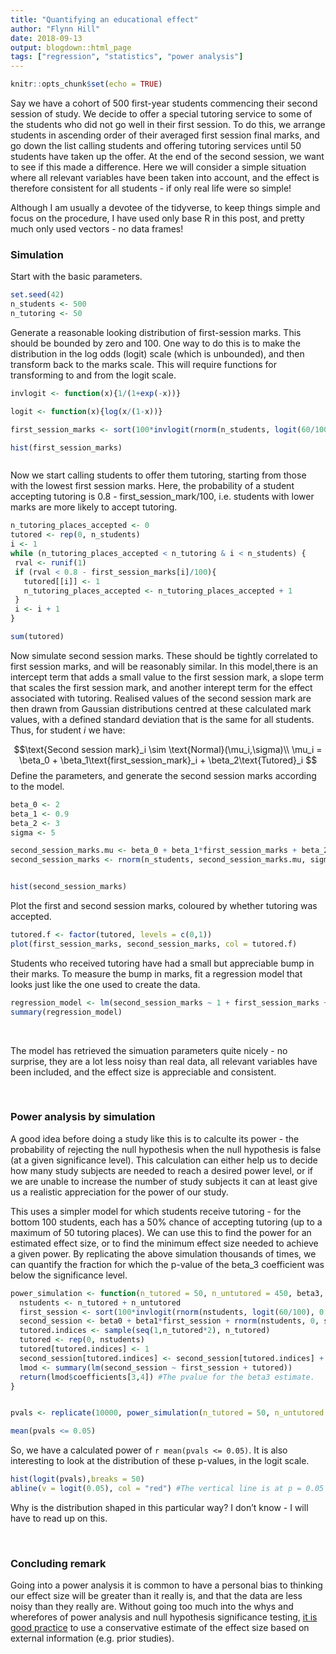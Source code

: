 ```yaml
---
title: "Quantifying an educational effect"
author: "Flynn Hill"
date: 2018-09-13
output: blogdown::html_page
tags: ["regression", "statistics", "power analysis"]
---
```


```r
knitr::opts_chunk$set(echo = TRUE)
```

Say we have a cohort of 500 first-year students commencing their second session of study. We decide to offer a special tutoring service to some of the students who did not go well in their first session. To do this, we arrange students in ascending order of their averaged first session final marks, and go down the list calling students and offering tutoring services until 50 students have taken up the offer. At the end of the second session, we want to see if this made a difference. Here we will consider a simple situation where all relevant variables have been taken into account, and the effect is therefore consistent for all students - if only real life were so simple!

Although I am usually a devotee of the tidyverse, to keep things simple and focus on the procedure, I have used only base R in this post, and pretty much only used vectors - no data frames!

### Simulation

Start with the basic parameters.

```r
set.seed(42)
n_students <- 500
n_tutoring <- 50
```


Generate a reasonable looking distribution of first-session marks. This should be bounded by zero and 100. One way to do this is to make the distribution in the log odds (logit) scale (which is unbounded), and then transform back to the marks scale. This will require functions for transforming to and from the logit scale.

```r

invlogit <- function(x){1/(1+exp(-x))}

logit <- function(x){log(x/(1-x))}

first_session_marks <- sort(100*invlogit(rnorm(n_students, logit(60/100), 0.7)))

hist(first_session_marks)



```

Now we start calling students to offer them tutoring, starting from those with the lowest first session marks. Here, the probability of a student accepting tutoring is 0.8 - first_session_mark/100, i.e. students with lower marks are more likely to accept tutoring.

```r

n_tutoring_places_accepted <- 0
tutored <- rep(0, n_students)
i <- 1
while (n_tutoring_places_accepted < n_tutoring & i < n_students) {
 rval <- runif(1) 
 if (rval < 0.8 - first_session_marks[i]/100){
   tutored[[i]] <- 1
   n_tutoring_places_accepted <- n_tutoring_places_accepted + 1
 }
 i <- i + 1
}

sum(tutored)

```

Now simulate second session marks. These should be tightly correlated to first session marks, and will be reasonably similar. In this model,there is an intercept term that adds a small value to the first session mark, a slope term that scales the first session mark, and another interept term for the effect associated with tutoring. Realised values of the second session mark are then drawn from Gaussian distributions centred at these calculated mark values, with a defined standard deviation that is the same for all students. Thus, for student $i$ we have:

$$\text{Second session mark}_i \sim \text{Normal}(\mu_i,\sigma)\\ \mu_i = \beta_0 + \beta_1\text{first_session_mark}_i + \beta_2\text{Tutored}_i $$
Define the parameters, and generate the second session marks according to the model.

```r
beta_0 <- 2
beta_1 <- 0.9
beta_2 <- 3
sigma <- 5

second_session_marks.mu <- beta_0 + beta_1*first_session_marks + beta_2*tutored
second_session_marks <- rnorm(n_students, second_session_marks.mu, sigma)


hist(second_session_marks)

```

Plot the first and second session marks, coloured by whether tutoring was accepted.

```r

tutored.f <- factor(tutored, levels = c(0,1))
plot(first_session_marks, second_session_marks, col = tutored.f)

```

Students who received tutoring have had a small but appreciable bump in their marks. To measure the bump in marks, fit a regression model that looks just like the one used to create the data.

```r
regression_model <- lm(second_session_marks ~ 1 + first_session_marks + tutored)
summary(regression_model)
```

\  


The model has retrieved the simuation parameters quite nicely - no surprise, they are a lot less noisy than real data, all relevant variables have been included, and the effect size is appreciable and consistent.


\  

### Power analysis by simulation

A good idea before doing a study like this is to calculte its power - the probability of rejecting the null hypothesis when the null hypothesis is false (at a given significance level). This calculation can either help us to decide how many study subjects are needed to reach a desired power level, or if we are unable to increase the number of study subjects it can at least give us a realistic appreciation for the power of our study.


This uses a simpler model for which students receive tutoring - for the bottom 100 students, each has a 50% chance of accepting tutoring (up to a maximum of 50 tutoring places). We can use this to find the power for an estimated effect size, or to find the minimum effect size needed to achieve a given power. By replicating the above simulation thousands of times, we can quantify the fraction for which the p-value of the beta_3 coefficient was below the significance level.



```r

power_simulation <- function(n_tutored = 50, n_untutored = 450, beta3, sigma_secondsession, beta0 = 2, beta1 = 0.9){
  nstudents <- n_tutored + n_untutored 
  first_session <- sort(100*invlogit(rnorm(nstudents, logit(60/100), 0.7)))  
  second_session <- beta0 + beta1*first_session + rnorm(nstudents, 0, sigma_secondsession)
  tutored.indices <- sample(seq(1,n_tutored*2), n_tutored)
  tutored <- rep(0, nstudents)
  tutored[tutored.indices] <- 1
  second_session[tutored.indices] <- second_session[tutored.indices] + beta3
  lmod <- summary(lm(second_session ~ first_session + tutored))
  return(lmod$coefficients[3,4]) #The pvalue for the beta3 estimate.
}


pvals <- replicate(10000, power_simulation(n_tutored = 50, n_untutored = 450, beta3 = 2.4, sigma_secondsession = 5))

mean(pvals <= 0.05)


```


So, we have a calculated power of `r mean(pvals <= 0.05)`. It is also interesting to look at the distribution of these p-values, in the logit scale.

```r
hist(logit(pvals),breaks = 50)
abline(v = logit(0.05), col = "red") #The vertical line is at p = 0.05
```

Why is the distribution shaped in this particular way? I don't know - I will have to read up on this.

\ 

### Concluding remark


Going into a power analysis it is common to have a personal bias to thinking our effect size will be greater than it really is, and that the data are less noisy than they really are. Without going too much into the whys and wherefores of power analysis and null hypothesis significance testing, [it is good practice](http://www.stat.columbia.edu/~gelman/research/published/PPS551642_REV2.pdf) to use a conservative estimate of the effect size based on external information (e.g. prior studies).


\  

